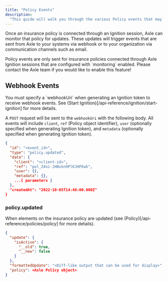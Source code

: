 ```yaml
---
title: "Policy Events"
description:
  "This guide will walk you through the various Policy events that may occur when monitoring an insurance policy."
---
```


Once an insurance policy is connected through an Ignition session, Axle can monitor that policy for updates. These updates will trigger events that are sent from Axle to your systems via webhook or to your organization via communication channels such as email. 

<Info>
  Policy events are only sent for insurance policies connected through Axle Ignition sessions that are configured with `monitoring` enabled. Please contact the Axle team if you would like to enable this feature!
</Info>

## Webhook Events

</Tip>
  You must specify a `webhookUri` when generating an Ignition token to receive webhook events. See (Start Ignition)[/api-reference/ignition/start-ignition] for more details.
<Tip>

A `POST` request will be sent to the `webhookUri` with the following body. All events will include `client`, `ref` (Policy object identifier), `user` (optionally specified when generating Ignition token), and `metadata` (optionally specified when generating Ignition token). 

```json Example webhook request body
{
  "id": "<event_id>",
  "type": "policy.updated",
  "data": {
    "client": "<client-id>",
    "ref": "pol_Z4ni-JHBvkn9PlKJHPEwk",
    "user": {},
    "metadata": {},
    ...{ parameters }
  },
  "createdAt": "2022-10-05T14:48:00.000Z"
}
```
### policy.updated

When elements on the insurance policy are updated (see (Policy)[/api-reference/policies/policy] for more details).

```json Additional data parameters (example)
{
  "update": { 
    "isActive": { 
      "__old": true,
      "__new": false
    } 
  },
  "formattedUpdate": "<Diff-like output that can be used for display>",
  "policy": <Axle Policy object>
}
```

